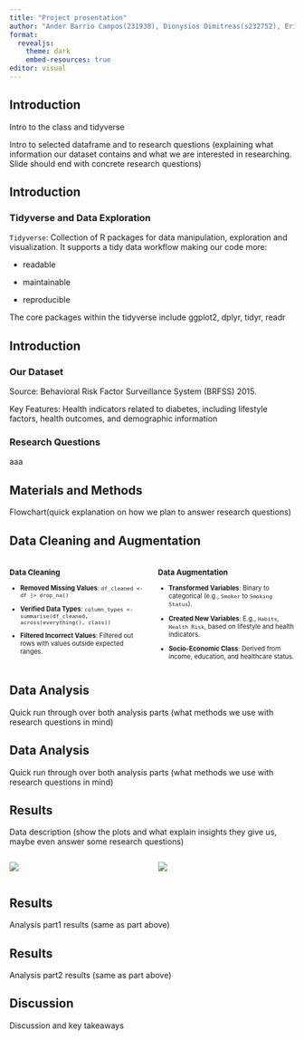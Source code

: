 ```yaml
---
title: "Project presentation"
author: "Ander Barrio Campos(231938), Dionysios Dimitreas(s232752), Erikas Mikužis(s223164), Valeria Tedeschi(s231945), Angeliki Vliora(233059)"
format:
  revealjs:
    theme: dark
    embed-resources: true
editor: visual
---
```


## Introduction

Intro to the class and tidyverse

Intro to selected dataframe and to research questions (explaining what information our dataset contains and what we are interested in researching. Slide should end with concrete research questions)

## Introduction

### Tidyverse and Data Exploration

`Tidyverse`: Collection of R packages for data manipulation, exploration and visualization. It supports a tidy data workflow making our code more:

-   readable

-   maintainable

-   reproducible

The core packages within the tidyverse include ggplot2, dplyr, tidyr, readr

## Introduction

### Our Dataset

Source: Behavioral Risk Factor Surveillance System (BRFSS) 2015.

Key Features: Health indicators related to diabetes, including lifestyle factors, health outcomes, and demographic information\


### Research Questions 

aaa


## Materials and Methods

Flowchart(quick explanation on how we plan to answer research questions)

## Data Cleaning and Augmentation

<style>
.small-font {
  font-size: 0.8em;
}
</style>

:::: columns
::: {.column width="50%" .small-font}
### Data Cleaning

-   **Removed Missing Values**: `df_cleaned <- df |> drop_na()`

-   **Verified Data Types**: `column_types <- summarise(df_cleaned, across(everything(), class))`

-   **Filtered Incorrect Values**: Filtered out rows with values outside expected ranges.
:::

::: {.column width="50%" .small-font}
### Data Augmentation

-   **Transformed Variables**: Binary to categorical (e.g., `Smoker` to `Smoking Status`).

-   **Created New Variables**: E.g., `Habits`, `Health Risk`, based on lifestyle and health indicators.

-   **Socio-Economic Class**: Derived from income, education, and healthcare status.


:::
::::

## Data Analysis

Quick run through over both analysis parts (what methods we use with research questions in mind)

## Data Analysis

Quick run through over both analysis parts (what methods we use with research questions in mind)

## Results

Data description (show the plots and what explain insights they give us, maybe even answer some research questions)

:::: {.columns}

::: {.column width="50%"}

![](images/04_key_plot_1.png){.column style="color: original"}

:::

::: {.column width="50%"}

![](images/04_key_plot_2.png){.column}

:::

::::

## Results

Analysis part1 results (same as part above)

## Results

Analysis part2 results (same as part above)

## Discussion

Discussion and key takeaways
